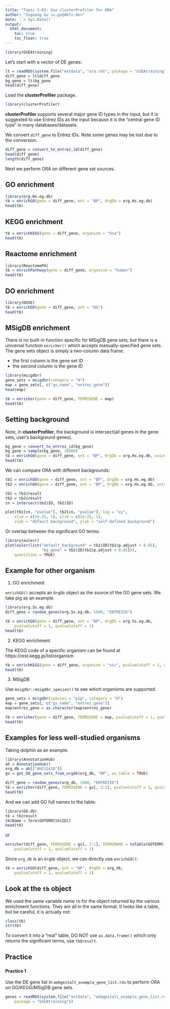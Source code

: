 ```yaml
---
title: "Topic 2-03: Use clusterProfiler for ORA"
author: "Zuguang Gu <z.gu@dkfz.de>"
date: '`r Sys.Date()`'
output:
  html_document:
    toc: true
    toc_float: true
---
```


```r
library(GSEAtraining)
```

Let's start with a vector of DE genes:

```r
lt = readRDS(system.file("extdata", "ora.rds", package = "GSEAtraining"))
diff_gene = lt$diff_gene
bg_gene = lt$bg_gene
head(diff_gene)
```

Load the **clusterProfiler** package.

```r
library(clusterProfiler)
```

**clusterProfiler** supports several major gene ID types in the input, but it is suggested
to use Entrez IDs as the input because it is the "central gene ID type" in many databases/datasets.

We convert `diff_gene` to Entrez IDs. Note some genes may be lost 
due to the conversion.

```r
diff_gene = convert_to_entrez_id(diff_gene)
head(diff_gene)
length(diff_gene)
```

Next we perform ORA on different gene set sources.

## GO enrichment

```r
library(org.Hs.eg.db)
tb = enrichGO(gene = diff_gene, ont = "BP", OrgDb = org.Hs.eg.db)
head(tb)
```

## KEGG enrichment


```r
tb = enrichKEGG(gene = diff_gene, organism = "hsa")
head(tb)
```

## Reactome enrichment

```r
library(ReactomePA)
tb = enrichPathway(gene = diff_gene, organism = "human")
head(tb)
```

## DO enrichment

```r
library(DOSE)
tb = enrichDO(gene = diff_gene, ont = "DO")
head(tb)
```

## MSigDB enrichment

There is no built-in function specific for MSigDB gene sets, but there is a universal function `enricher()` which accepts
manually-specified gene sets. The gene sets object is simply a two-column data frame:

- the first column is the gene set ID
- the second column is the gene ID

```r
library(msigdbr)
gene_sets = msigdbr(category = "H")
map = gene_sets[, c("gs_name", "entrez_gene")]
head(map)

tb = enricher(gene = diff_gene, TERM2GENE = map)
head(tb)
```

## Setting background

Note, in **clusterProfiler**, the background is intersect(all genes in the gene sets, user's background genes).

```r
bg_gene = convert_to_entrez_id(bg_gene)
bg_gene = sample(bg_gene, 10000)
tb = enrichGO(gene = diff_gene, ont = "BP", OrgDb = org.Hs.eg.db, universe = bg_gene)
head(tb)
```

We can compare ORA with different backgrounds:

```r
tb1 = enrichGO(gene = diff_gene, ont = "BP", OrgDb = org.Hs.eg.db)
tb2 = enrichGO(gene = diff_gene, ont = "BP", OrgDb = org.Hs.eg.db, universe = bg_gene)

tb1 = tb1@result
tb2 = tb2@result
cn = intersect(tb1$ID, tb2$ID)

plot(tb1[cn, "pvalue"], tb2[cn, "pvalue"], log = "xy",
	xlim = c(1e-25, 1), ylim = c(1e-25, 1),
	xlab = "default background", ylab = "self-defined background")
```

Or overlap between the significant GO terms:

```r
library(eulerr)
plot(euler(list("default_background" = tb1$ID[tb1$p.adjust < 0.05],
	            "bg_gene" = tb2$ID[tb2$p.adjust < 0.05])),
    quantities = TRUE)
```

## Example for other organism

1. GO enrichment

`enrichGO()` accepts an `OrgDb` object as the source of the GO gene sets.
We take pig as an example.

```r
library(org.Ss.eg.db)
diff_gene = random_genes(org.Ss.eg.db, 1000, "ENTREZID")
```


```r
tb = enrichGO(gene = diff_gene, ont = "BP", OrgDb = org.Ss.eg.db, 
	pvalueCutoff = 1, qvalueCutoff = 1)
head(tb)
```


2. KEGG enrichment

The KEGG code of a specific organism can be found at https://rest.kegg.jp/list/organism

```r
tb = enrichKEGG(gene = diff_gene, organism = "ssc", pvalueCutoff = 1, qvalueCutoff = 1)
head(tb)
```

3. MSigDB

Use `msigdbr::msigdbr_species()` to see which organisms are supported.

```r
gene_sets = msigdbr(species = "pig", category = "H")
map = gene_sets[, c("gs_name", "entrez_gene")]
map$entrez_gene = as.character(map$entrez_gene)

tb = enricher(gene = diff_gene, TERM2GENE = map, pvalueCutoff = 1, qvalueCutoff = 1)
head(tb)
```

## Examples for less well-studied organisms

Taking dolphin as an example. 

```r
library(AnnotationHub)
ah = AnnotationHub()
org_db = ah[["AH112418"]]
gs = get_GO_gene_sets_from_orgdb(org_db, "BP", as_table = TRUE)

diff_gene = random_genes(org_db, 1000, "ENTREZID")
tb = enricher(diff_gene, TERM2GENE = gs[, 2:1], pvalueCutoff = 1, qvalueCutoff = 1)
head(tb)
```

And we can add GO full names to the table:

```r
library(GO.db)
tb = tb@result
tb$Name = Term(GOTERM[tb$ID])
head(tb)
```

or 

```r
enricher(diff_gene, TERM2GENE = gs[, 2:1], TERM2NAME = toTable(GOTERM)[, 2:3],
	pvalueCutoff = 1, qvalueCutoff = 1)
```


Since `org_db` is an `OrgDb` object, we can directly use `enrichGO()`:

```r
tb = enrichGO(diff_gene, ont = "BP", OrgDb = org_db, 
	pvalueCutoff = 1, qvalueCutoff = 1)
```

## Look at the `tb` object

We used the same variable name `tb` for the object returned by the various enrichment functions. They are all in the same format. It looks like a table, but be careful, it is actually not:

```r
class(tb)
str(tb)
```

To convert it into a "real" table, DO NOT use `as.data.frame()` which only returns the significant terms, use `tb@result`.


## Practice 

### {.tabset}

#### Practice 1

Use the DE gene list in `webgestalt_example_gene_list.rds` to perform ORA on
GO/KEGG/MSigDB gene sets.

```r
genes = readRDS(system.file("extdata", "webgestalt_example_gene_list.rds", 
	package = "GSEAtraining"))
```

